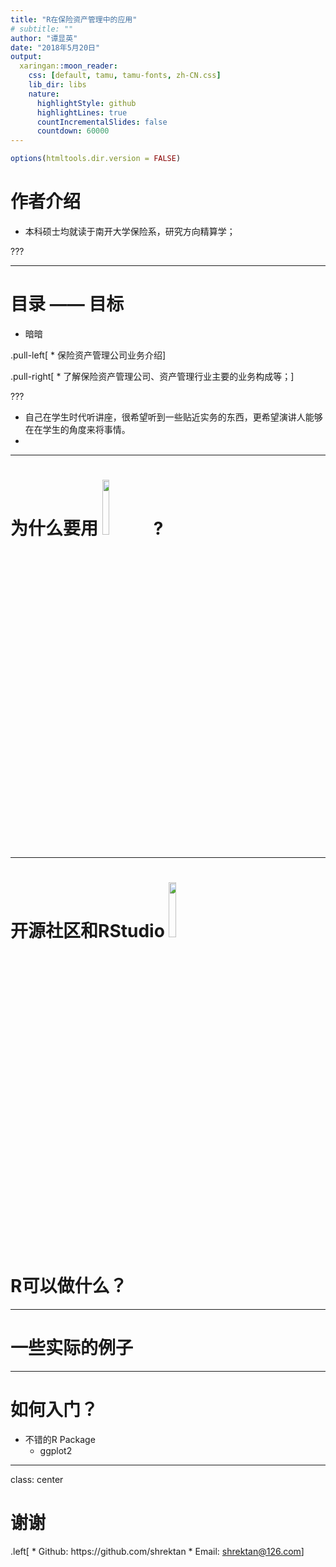 ```yaml
---
title: "R在保险资产管理中的应用"
# subtitle: ""
author: "谭显英"
date: "2018年5月20日"
output:
  xaringan::moon_reader:
    css: [default, tamu, tamu-fonts, zh-CN.css]
    lib_dir: libs
    nature:
      highlightStyle: github
      highlightLines: true
      countIncrementalSlides: false
      countdown: 60000
---
```


```r
options(htmltools.dir.version = FALSE)
```

# 作者介绍

* 本科硕士均就读于南开大学保险系，研究方向精算学；


???

---

# 目录 —— 目标

* 暗暗

.pull-left[
* 保险资产管理公司业务介绍
]

.pull-right[
* 了解保险资产管理公司、资产管理行业主要的业务构成等；
]

???

* 自己在学生时代听讲座，很希望听到一些贴近实务的东西，更希望演讲人能够在在学生的角度来将事情。
* 

---

# 为什么要用 <img src="https://mirrors.tuna.tsinghua.edu.cn/CRAN/Rlogo.svg" style="width: 15%" /> ?



---

# 开源社区和RStudio <img src="RStudio-Logo-Blue-Gray-1200x421.png" style = "width :15%" />




# R可以做什么？

---

# 一些实际的例子

---

# 如何入门？

- 不错的R Package
    - ggplot2



---

class: center

# 谢谢
.left[
* Github: https://github.com/shrektan
* Email: [shrektan@126.com](mailto:shrektan@126.com)
]
